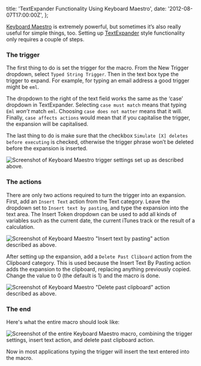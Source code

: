   title: 'TextExpander Functionality Using Keyboard Maestro',
  date: '2012-08-07T17:00:00Z',
};

[Keyboard Maestro](http://www.keyboardmaestro.com/main/) is extremely powerful,
but sometimes it’s also really useful for simple things, too. Setting up
[TextExpander](http://smilesoftware.com/TextExpander/index.html) style
functionality only requires a couple of steps.

### The trigger

The first thing to do is set the trigger for the macro. From the New Trigger
dropdown, select `Typed String Trigger`. Then in the text box type the trigger
to expand. For example, for typing an email address a good trigger might be
`eml`.

The dropdown to the right of the text field works the same as the ‘case’
dropdown in TextExpander. Selecting `case must match` means that typing `Eml`
_won’t_ match `eml`. Choosing `case does not matter` means that it will.
Finally, `case affects actions` would mean that if you capitalise the trigger,
the expansion will be capitalised.

The last thing to do is make sure that the checkbox
`Simulate [X] deletes before executing` is checked, otherwise the trigger phrase
won’t be deleted before the expansion is inserted.

![Screenshot of Keyboard Maestro trigger settings set up as described above.](/img/2012-08-Trigger_Settings.png)

### The actions

There are only two actions required to turn the trigger into an expansion.
First, add an `Insert Text` action from the Text category. Leave the dropdown
set to `Insert text by pasting`, and type the expansion into the text area. The
Insert Token dropdown can be used to add all kinds of variables such as the
current date, the current iTunes track or the result of a calculation.

![Screenshot of Keyboard Maestro "Insert text by pasting" action described as above.](/img/2012-08-Insert_By_Pasting.png)

After setting up the expansion, add a `Delete Past Cliboard` action from the
Clipboard category. This is used because the Insert Text By Pasting action adds
the expansion to the clipboard, replacing anything previously copied. Change the
value to 0 (the default is 1) and the macro is done.

![Screenshot of Keyboard Maestro "Delete past clipboard" action described as above.](/img/2012-08-Delete_Past_Clipboard.png)

### The end

Here's what the entire macro should look like:

![Screenshot of the entire Keyboard Maestro macro, combining the trigger settings, insert text action, and delete past clipboard action. ](/img/2012-08-Entire_Macro.png)

Now in most applications typing the trigger will insert the text entered into
the macro.
